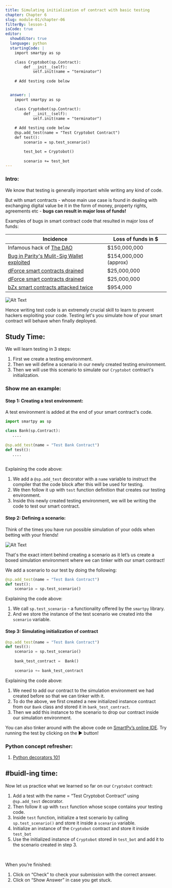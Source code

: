 ```yaml
---
title: Simulating initialization of contract with basic testing
chapter: Chapter 6
slug: module-01/chapter-06
filterBy: lesson-1
isCode: true
editor:
  showEditor: true
  language: python
  startingCode: |
    import smartpy as sp

    class Cryptobot(sp.Contract):
        def __init__(self):
            self.init(name = "terminator")
        
    # Add testing code below


  answer: |  
    import smartpy as sp

    class Cryptobot(sp.Contract):
        def __init__(self):
            self.init(name = "terminator")
        
    # Add testing code below
    @sp.add_test(name = "Test Cryptobot Contract")
    def test():
        scenario = sp.test_scenario()

        test_bot = Cryptobot()
        
        scenario += test_bot
---
```


### Intro: 

We know that testing is generally important while writing any kind of code. 

But with smart contracts - whose main use case is found in dealing with exchanging digital value be it in the form of money, property rights, agreements etc - **bugs can result in major loss of funds!**

Examples of bugs in smart contract code that resulted in major loss of funds: 

| Incidence | Loss of funds in $ |
| --------- | -------------- |
| Infamous hack of [The DAO](https://hackingdistributed.com/2016/06/18/analysis-of-the-dao-exploit/)      | $150,000,000 |
| [Bug in Parity's Mulit-Sig Wallet exploited](https://cointelegraph.com/news/parity-multisig-wallet-hacked-or-how-come) | $154,000,000 (approx)|
| [dForce smart contracts drained](https://www.coindesk.com/attacker-drains-decentralized-protocol-dforce-of-25m-in-weekend-attack) | $25,000,000|
| [dForce smart contracts drained](https://www.coindesk.com/attacker-drains-decentralized-protocol-dforce-of-25m-in-weekend-attack) | $25,000,000 |
| [bZx smart contracts attacked twice](https://cointelegraph.com/news/decentralized-lending-protocol-bzx-hacked-twice-in-a-matter-of-days) | $954,000  |

![Alt Text](https://media.giphy.com/media/YQitE4YNQNahy/giphy.gif)



Hence writing test code is an extremely crucial skill to learn to prevent hackers exploiting your code. Testing let's you simulate how of your smart contract will behave when finally deployed. 


## Study Time: 

We will learn testing in 3 steps: 

1. First we create a testing environment. 
2. Then we will define a scenario in our newly created testing environment. 
3. Then we will use this scenario to simulate our `Cryptobot` contract's initialization. 

### Show me an example: 

#### Step 1: Creating a test environment: 

A test environment is added at the end of your smart contract's code. 

```python
import smartpy as sp

class Bank(sp.Contract):
   ....
    
@sp.add_test(name = "Test Bank Contract")
def test():
   ....
   
```

Explaining the code above: 

1. We add a `@sp.add_test` decorator with a `name` variable to instruct the compiler that the code block after this will be used for testing. 
2. We then follow it up with `test` function definition that creates our testing environment. 
3. Inside this newly created testing environment, we will be writing the code to test our smart contract. 

#### Step 2: Defining a scenario: 

Think of the times you have run possible simulation of your odds when betting with your friends! 

![Alt Text](https://media.giphy.com/media/BmmfETghGOPrW/giphy.gif)

That's the exact intent behind creating a scenario as it let’s us create a boxed simulation environment where we can tinker with our smart contract!


We add a scenario to our test by doing the following: 

```python
@sp.add_test(name = "Test Bank Contract")
def test():
    scenario = sp.test_scenario()
```

Explaining the code above: 

1. We call `sp.test_scenario` - a functionality offered by the `smartpy` library. 
2. And we store the instance of the test scenario we created into the `scenario` variable. 

#### Step 3: Simulating initialization of contract


```python
@sp.add_test(name = "Test Bank Contract")
def test():
    scenario = sp.test_scenario()
    
    bank_test_contract =  Bank()
    
    scenario += bank_test_contract

```

Explaining the code above: 

1. We need to add our contract to the simulation environment we had created before so that we can tinker with it. 
2. To do the above, we first created a new initialized instance contract from our `Bank` class and stored it in `bank_test_contract`. 
3. Then we add this instance to the scenario to drop our contract inside our simulation environment. 

You can also tinker around with the above code on [SmartPy’s online IDE](https://smartpy.io/demo/index.html?code=eJxtkEtqwzAQhvc@xU@6cSj4AAVDH1coZKlMpTEVtUZGmjS0p68kx00L0WKkef3fjHxYYlLkQEmXL1BGXrrOzpQznkk@@rwML1E0kdX9QwfA8QRjvHg1ps88T2u4nuoNNdMLBcaI3SGm2TWh3X6r2m50j0WcnDPK@dryWpzWgY1bWiu0VV1g2bJQ8rE0FI2aMVuoX0HN3OHAmHwqijYxKYMgfEad0dPsv9mVd1YSy7AXHKYUA@Ip4VjHOKL9xrAqvpVIm9f8lo9Yf@ov90kc9J0FZ4ZLcSmOz1eCF42NkH04zaQ@SlsPLJ8@RQks@n_P@_EG@gq8ZX4An5CSAw--). Try running the test by clicking on the ▶️ button!


### Python concept refresher: 
1. [Python decorators 101](https://realpython.com/primer-on-python-decorators/)


## #buidl-ing time:

Now let us practice what we learned so far on our `Cryptobot` contract: 


1. Add a test with the name = <span class="string-highlight">“Test Cryptobot Contract”</span> using `@sp.add_test` decorator. 
2. Then follow it up with `test` function whose scope contains your testing code. 
3. Inside `test` function, initialize a test scenario by calling  `sp.test_scenario()` and store it inside a `scenario` variable. 
4. Initialize an instance of the `Cryptobot` contract and store it inside `test_bot`
5. Use the initialized instance of `Cryptobot` stored in `test_bot`  and add it to the scenario created in step 3.


<br />

When you’re finished:

1. Click on “Check” to check your submission with the correct answer.
2. Click on “Show Answer” in case you get stuck.